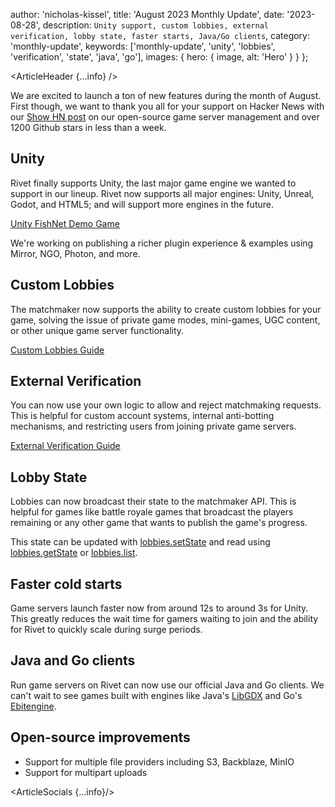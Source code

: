 
  author: 'nicholas-kissel',
  title: 'August 2023 Monthly Update',
  date: '2023-08-28',
  description: `Unity support, custom lobbies, external verification, lobby state, faster starts, Java/Go clients`,
  category: 'monthly-update',
  keywords: ['monthly-update', 'unity', 'lobbies', 'verification', 'state', 'java', 'go'],
  images: {
    hero: {
      image,
      alt: 'Hero'
    }
  }
};

<ArticleHeader {...info} />

We are excited to launch a ton of new features during the month of August. First though, we want to thank you all for your support on Hacker News with our [Show HN post](https://github.com/rivet-gg/rivet) on our open-source game server management and over 1200 Github stars in less than a week.

## Unity

Rivet finally supports Unity, the last major game engine we wanted to support in our lineup. Rivet now supports all major engines: Unity, Unreal, Godot, and HTML5; and will support more engines in the future.

[Unity FishNet Demo Game](https://github.com/rivet-gg/example-tanks-unity-fishnet)

We're working on publishing a richer plugin experience & examples using Mirror, NGO, Photon, and more.

## Custom Lobbies

The matchmaker now supports the ability to create custom lobbies for your game, solving the issue of private game modes, mini-games, UGC content, or other unique game server functionality.

[Custom Lobbies Guide](/docs/matchmaker/guides/custom-games)

## External Verification

You can now use your own logic to allow and reject matchmaking requests. This is helpful for custom account systems, internal anti-botting mechanisms, and restricting users from joining private game servers.

[External Verification Guide](/docs/matchmaker/guides/anti-botting#custom-external-verification)

## Lobby State

Lobbies can now broadcast their state to the matchmaker API. This is helpful for games like battle royale games that broadcast the players remaining or any other game that wants to publish the game's progress.

This state can be updated with [lobbies.setState](/docs/matchmaker/api/lobbies/set-state) and read using [lobbies.getState](/docs/matchmaker/api/lobbies/get-state) or [lobbies.list](/docs/matchmaker/api/lobbies/list).

## Faster cold starts

Game servers launch faster now from around 12s to around 3s for Unity. This greatly reduces the wait time for gamers waiting to join and the ability for Rivet to quickly scale during surge periods.

## Java and Go clients

Run game servers on Rivet can now use our official Java and Go clients. We can't wait to see games built with engines like Java's [LibGDX](https://libgdx.com/) and Go's [Ebitengine](https://ebitengine.org/).

## Open-source improvements

* Support for multiple file providers including S3, Backblaze, MinIO
* Support for multipart uploads

<ArticleSocials {...info}/>
